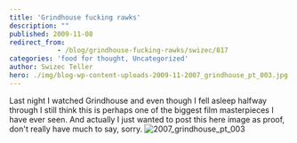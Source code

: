 ```yaml
---
title: 'Grindhouse fucking rawks'
description: ""
published: 2009-11-08
redirect_from: 
            - /blog/grindhouse-fucking-rawks/swizec/817
categories: 'food for thought, Uncategorized'
author: Swizec Teller
hero: ./img/blog-wp-content-uploads-2009-11-2007_grindhouse_pt_003.jpg
---
```

Last night I watched Grindhouse and even though I fell asleep halfway through I still think this is perhaps one of the biggest film masterpieces I have ever seen. And actually I just wanted to post this here image as proof, don't really have much to say, sorry. ![2007_grindhouse_pt_003](./img/blog-wp-content-uploads-2009-11-2007_grindhouse_pt_003.jpg "2007_grindhouse_pt_003")